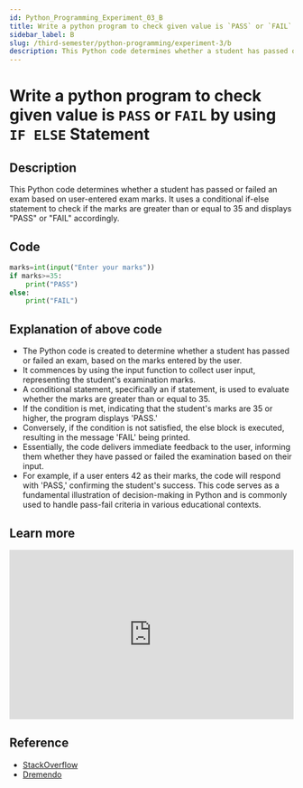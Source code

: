 ```yaml
---
id: Python_Programming_Experiment_03_B
title: Write a python program to check given value is `PASS` or `FAIL` by using `IF ELSE` Statement
sidebar_label: B
slug: /third-semester/python-programming/experiment-3/b
description: This Python code determines whether a student has passed or failed an exam based on user-entered exam marks. It uses a conditional if-else statement to check if the marks are greater than or equal to 35 and displays "PASS" or "FAIL" accordingly.
---
```


# Write a python program to check given value is `PASS` or `FAIL` by using `IF ELSE` Statement

## Description

This Python code determines whether a student has passed or failed an exam based on user-entered exam marks. It uses a conditional if-else statement to check if the marks are greater than or equal to 35 and displays "PASS" or "FAIL" accordingly.

## Code

```python title="program3b.py"
marks=int(input("Enter your marks"))
if marks>=35:
    print("PASS")
else:
    print("FAIL")
```

## Explanation of above code

- The Python code is created to determine whether a student has passed or failed an exam, based on the marks entered by the user.
- It commences by using the input function to collect user input, representing the student's examination marks.
- A conditional statement, specifically an if statement, is used to evaluate whether the marks are greater than or equal to 35.
- If the condition is met, indicating that the student's marks are 35 or higher, the program displays 'PASS.'
- Conversely, if the condition is not satisfied, the else block is executed, resulting in the message 'FAIL' being printed.
- Essentially, the code delivers immediate feedback to the user, informing them whether they have passed or failed the examination based on their input.
- For example, if a user enters 42 as their marks, the code will respond with 'PASS,' confirming the student's success. This code serves as a fundamental illustration of decision-making in Python and is commonly used to handle pass-fail criteria in various educational contexts.

## Learn more

<iframe width="100%" height="300px" src="https://www.youtube.com/embed/p-yn8Wz6Bxk" title="Part 12: Python program to check for Pass Fail" frameborder="0" allow="accelerometer; autoplay; clipboard-write; encrypted-media; gyroscope; picture-in-picture; web-share" allowfullscreen></iframe>

## Reference

- [StackOverflow](https://stackoverflow.com/questions/60379622/how-can-i-print-true-or-false-as-pass-or-fail)
- [Dremendo](https://www.dremendo.com/python-programming-tutorial/python-if-elif-questions/q9-input-subject-marks-and-check-pass-or-fail-in-python)
